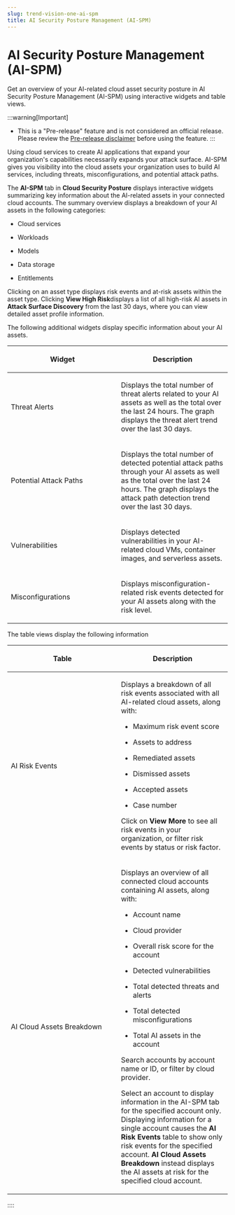 ```yaml
---
slug: trend-vision-one-ai-spm
title: AI Security Posture Management (AI-SPM)
---
```

# AI Security Posture Management (AI-SPM)

Get an overview of your AI-related cloud asset security posture in AI Security Posture Management (AI-SPM) using interactive widgets and table views.

:::warning[Important]

- This is a "Pre-release" feature and is not considered an official release. Please review the [Pre-release disclaimer](pre-release-disclaimer.mdx) before using the feature.
:::

Using cloud services to create AI applications that expand your organization's capabilities necessarily expands your attack surface. AI-SPM gives you visibility into the cloud assets your organization uses to build AI services, including threats, misconfigurations, and potential attack paths.

The **AI-SPM** tab in **Cloud Security Posture** displays interactive widgets summarizing key information about the AI-related assets in your connected cloud accounts. The summary overview displays a breakdown of your AI assets in the following categories:

- Cloud services

- Workloads

- Models

- Data storage

- Entitlements

Clicking on an asset type displays risk events and at-risk assets within the asset type. Clicking **View High Risk**displays a list of all high-risk AI assets in **Attack Surface Discovery** from the last 30 days, where you can view detailed asset profile information.

The following additional widgets display specific information about your AI assets.

<table>
<colgroup>
<col style="width: 50%" />
<col style="width: 50%" />
</colgroup>
<thead>
<tr>
<th><p>Widget</p></th>
<th><p>Description</p></th>
</tr>
</thead>
<tbody>
<tr>
<td><p>Threat Alerts</p></td>
<td><p>Displays the total number of threat alerts related to your AI assets as well as the total over the last 24 hours. The graph displays the threat alert trend over the last 30 days.</p></td>
</tr>
<tr>
<td><p>Potential Attack Paths</p></td>
<td><p>Displays the total number of detected potential attack paths through your AI assets as well as the total over the last 24 hours. The graph displays the attack path detection trend over the last 30 days.</p></td>
</tr>
<tr>
<td><p>Vulnerabilities</p></td>
<td><p>Displays detected vulnerabilities in your AI-related cloud VMs, container images, and serverless assets.</p></td>
</tr>
<tr>
<td><p>Misconfigurations</p></td>
<td><p>Displays misconfiguration-related risk events detected for your AI assets along with the risk level.</p></td>
</tr>
</tbody>
</table>

The table views display the following information

<table>
<colgroup>
<col style="width: 50%" />
<col style="width: 50%" />
</colgroup>
<thead>
<tr>
<th><p>Table</p></th>
<th><p>Description</p></th>
</tr>
</thead>
<tbody>
<tr>
<td><p>AI Risk Events</p></td>
<td><p>Displays a breakdown of all risk events associated with all AI-related cloud assets, along with:</p>
<ul>
<li><p>Maximum risk event score</p></li>
<li><p>Assets to address</p></li>
<li><p>Remediated assets</p></li>
<li><p>Dismissed assets</p></li>
<li><p>Accepted assets</p></li>
<li><p>Case number</p></li>
</ul>
<p>Click on <strong>View More</strong> to see all risk events in your organization, or filter risk events by status or risk factor.</p></td>
</tr>
<tr>
<td><p>AI Cloud Assets Breakdown</p></td>
<td><p>Displays an overview of all connected cloud accounts containing AI assets, along with:</p>
<ul>
<li><p>Account name</p></li>
<li><p>Cloud provider</p></li>
<li><p>Overall risk score for the account</p></li>
<li><p>Detected vulnerabilities</p></li>
<li><p>Total detected threats and alerts</p></li>
<li><p>Total detected misconfigurations</p></li>
<li><p>Total AI assets in the account</p></li>
</ul>
<p>Search accounts by account name or ID, or filter by cloud provider.</p>
<p>Select an account to display information in the AI-SPM tab for the specified account only. Displaying information for a single account causes the <strong>AI Risk Events</strong> table to show only risk events for the specified account. <strong>AI Cloud Assets Breakdown</strong> instead displays the AI assets at risk for the specified cloud account.</p></td>
</tr>
</tbody>
</table>
::::
